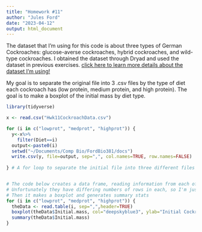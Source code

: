```yaml
---
title: "Homework #11"
author: "Jules Ford"
date: "2023-04-12"
output: html_document
---
```


The dataset that I'm using for this code is about three types of German Cockroaches: glucose-averse cockroaches, hybrid cockroaches, and wild-type cockroaches. I obtained the dataset through Dryad and used the dataset in previous exercises. [click here to learn more details about the dataset I'm using!](homework8.html)

My goal is to separate the original file into 3 .csv files by the type of diet each cockroach has (low protein, medium protein, and high protein). The goal is to make a boxplot of the initial mass by diet type.

```r
library(tidyverse)

x <- read.csv("Hwk11CockroachData.csv")

for (i in c("lowprot", "medprot", "highprot")) {
  y<-x%>%
    filter(Diet==i)
  output<-paste0(i)
  setwd("~/Documents/Comp Bio/FordBio381/docs")
  write.csv(y, file=output, sep=",", col.names=TRUE, row.names=FALSE)
  
} # A for loop to separate the initial file into three different files called lowprot, medprot, and highprot


# The code below creates a data frame, reading information from each of the three files
# Unfortunately they have differing numbers of rows in each, so I'm just going to cut off at 55 rows for each (not the most scientific but I'm rolling with it for now)
# Then it makes a boxplot and generates summary stats
for (i in c("lowprot", "medprot", "highprot")) {
  theData <- read.table(i, sep=",",header=TRUE)
  boxplot(theData$Initial.mass, col="deepskyblue3", ylab="Initial Cockroach Mass", main=i)
  summary(theData$Initial.mass)
}

```


